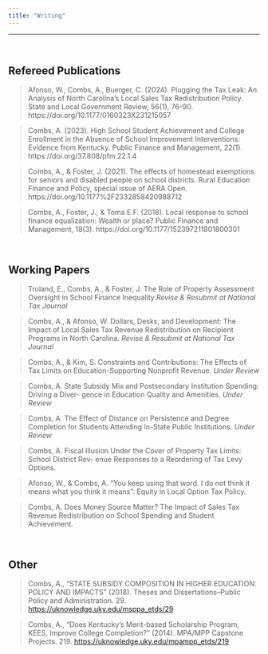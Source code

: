 ```yaml
---
title: "Writing"
---
```

***
<br>

## Refereed Publications

> Afonso, W., Combs, A., Buerger, C. (2024). Plugging the Tax Leak: An Analysis of North
Carolina’s Local Sales Tax Redistribution Policy. State and Local Government Review, 56(1),
76-90. https://doi.org/10.1177/0160323X231215057

> Combs, A. (2023). High School Student Achievement and College Enrollment in the
Absence of School Improvement Interventions: Evidence from Kentucky. Public Finance
and Management, 22(1). https://doi.org/37.808/pfm.22.1.4

> Combs, A., & Foster, J. (2021). The effects of homestead exemptions for seniors and disabled people on school districts. Rural Education Finance and Policy, special issue of AERA Open.
https://doi.org/10.1177%2F2332858420988712

> Combs, A., Foster, J., & Toma E.F. (2018). Local response to school finance equalization:  Wealth or place? Public Finance and Management, 18(3). https://doi.org/10.1177/152397211801800301

<br>

## Working Papers

> Troland, E., Combs, A., & Foster, J. The Role of Property Assessment Oversight in School
Finance Inequality.*Revise & Resubmit at National Tax Journal*

> Combs, A., & Afonso, W. Dollars, Desks, and Development: The Impact of Local Sales
Tax Revenue Redistribution on Recipient Programs in North Carolina. *Revise & Resubmit at National Tax Journal*

> Combs, A., & Kim, S. Constraints and Contributions: The Effects of Tax Limits on
Education-Supporting Nonprofit Revenue. *Under Review*

> Combs, A. State Subsidy Mix and Postsecondary Institution Spending: Driving a Diver-
gence in Education Quality and Amenities. *Under Review*

> Combs, A. The Effect of Distance on Persistence and Degree Completion for Students
Attending In-State Public Institutions. *Under Review*

> Combs, A. Fiscal Illusion Under the Cover of Property Tax Limits: School District Rev-
enue Responses to a Reordering of Tax Levy Options.

> Afonso, W., & Combs, A. “You keep using that word. I do not think it means what you
think it means”: Equity in Local Option Tax Policy.

> Combs, A. Does Money Source Matter? The Impact of Sales Tax Revenue Redistribution
on School Spending and Student Achievement.

<br>

## Other

> Combs, A., "STATE SUBSIDY COMPOSITION IN HIGHER EDUCATION: POLICY AND IMPACTS" (2018). Theses and Dissertations--Public Policy and Administration. 29. [https://uknowledge.uky.edu/msppa_etds/29](https://uknowledge.uky.edu/msppa_etds/29)

> Combs, A., "Does Kentucky’s Merit-based Scholarship Program, KEES, Improve College Completion?" (2014). MPA/MPP Capstone Projects. 219. 
[https://uknowledge.uky.edu/mpampp_etds/219](https://uknowledge.uky.edu/mpampp_etds/219)